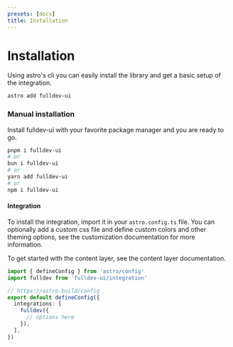 ```yaml
---
presets: [docs]
title: Installation
---
```



# Installation

Using astro's cli you can easily install the library and get a basic setup of the integration.

```bash
astro add fulldev-ui
```

### Manual installation

Install fulldev-ui with your favorite package manager and you are ready to go.

```bash
pnpm i fulldev-ui
# or
bun i fulldev-ui
# or
yarn add fulldev-ui
# or
npm i fulldev-ui
```

#### Integration

To install the integration, import it in your `astro.config.ts` file.
You can optionally add a custom css file and define custom colors and other theming options, see the <Link href="/overview/customization/">customization documentation</Link> for more information.

To get started with the content layer, see the <Link href="/overview/content-layer/#manual-setup">content layer documentation</Link>.

```ts
import { defineConfig } from 'astro/config'
import fulldev from 'fulldev-ui/integration'

// https://astro.build/config
export default defineConfig({
  integrations: [
    fulldev({
      // options here
    }),
  ],
})
```
